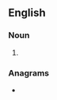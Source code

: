 ==English==

===Noun===
{{head|en|noun plural form}}

# {{plural of|cardiomyocyte|lang=en}}

===Anagrams===
* {{l|en|myocardiocytes}}
